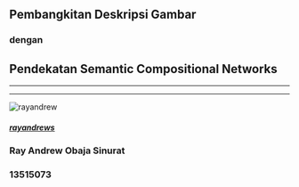 

<Head>
    <title>Semantic Compositional Networks | Ray Andrew | Introduction</title>
    <meta name="twitter:card" content="summary_large_image" />
    <meta name="twitter:site" content="@raydreee" />
    <meta name="twitter:title" content="Final Project - Indonesian Image Captioning" />
    <meta name="twitter:description" content="Indonesian Image Captioning using Semantic Compositional Networks" />
    <meta name="twitter:image" content="https://example.com/card.png" />
</Head>

## Pembangkitan Deskripsi Gambar 

### dengan 

## Pendekatan Semantic Compositional Networks

---

---




<Box>

![rayandrew](https://avatars1.githubusercontent.com/u/4437323?s=460&v=4)

##### <IoLogoGithub /> [rayandrews][]
[rayandrews]: https://github.com/rayandrews

</Box>

<Layout>

### Ray Andrew Obaja Sinurat

### 13515073

</Layout>
